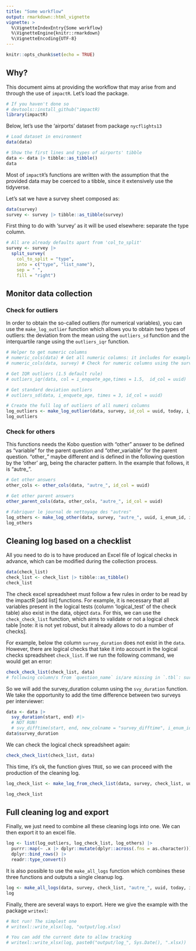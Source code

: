 ```yaml
---
title: "Some workflow"
output: rmarkdown::html_vignette
vignette: >
  %\VignetteIndexEntry{Some workflow}
  %\VignetteEngine{knitr::rmarkdown}
  %\VignetteEncoding{UTF-8}
---
```


```r
knitr::opts_chunk$set(echo = TRUE)
```

## Why?

This document aims at providing the workflow that may arise from and through the use of `impactR`. Let's load the package.
```r
# If you haven't done so 
# devtools::install_github("impactR)
library(impactR)
```



Below, let's use the 'airports' dataset from package `nycflights13`
```r
# Load dataset in environment
data(data)

# Show the first lines and types of airports' tibble
data <- data |> tibble::as_tibble()
data
```

Most of `impactR`'s functions are written with the assumption that the provided data may be coerced to a tibble, since it extensively use the tidyverse.

Let's sat we have a survey sheet composed as: 
```r
data(survey)
survey <- survey |> tibble::as_tibble(survey)
```

First thing to do with 'survey' as it will be used elsewhere: separate the type column.
```r
# All are already defaults apart from 'col_to_split'
survey <- survey |>  
  split_survey(
    col_to_split = "type",
    into = c("type", "list_name"),
    sep = " ",
    fill = "right")
```



## Monitor data collection

### Check for outliers

In order to obtain the so-called outliers (for numerical variables), you can use the `make_log_outlier` function which allows you to obtain two types of outliers: the deviation from the mean using the `outliers_sd` function and the interquartile range using the `outliers_iqr` function.

```r
# Helper to get numeric columns
# numeric_cols(data) # Get all numeric columns: it includes for example numeric enumerator ids or gps locations
# numeric_cols(data, survey) # Check for numeric columns using the survey sheet.

# Get IQR outliers (1.5 default rule)
# outliers_iqr(data, col = i_enquete_age,times = 1.5,  id_col = uuid)  # id_col is usually uuid with Kobo

# Get standard deviation outliers
# outliers_sd(data, i_enquete_age, times = 3, id_col = uuid)

# Create the full log of outliers of all numeri columns
log_outliers <- make_log_outlier(data, survey, id_col = uuid, today, i_enum_id, i_zad)
log_outliers
```


### Check for others

This functions needs the Kobo question with "other" answer to be defined as "variable" for the parent question and "other_variable" for the parent question. "other_" maybe different and is defined in the following question by the 'other' arg, being the character pattern. In the example that follows, it is "autre_".

```r
# Get other answers
other_cols <- other_cols(data, "autre_", id_col = uuid)

# Get other parent answers
other_parent_cols(data, other_cols, "autre_", id_col = uuid)

# Fabriquer le journal de nettoyage des "autres"
log_others <- make_log_other(data, survey, "autre_", uuid, i_enum_id, i_zad) 
log_others
```


## Cleaning log based on a checklist

All you need to do is to have produced an Excel file of logical checks in advance, which can be modified during the collection process.

```r
data(check_list)
check_list <- check_list |> tibble::as_tibble()
check_list
```

The check excel spreadsheet must follow a few rules in order to be read by the impactR [add list] functions. For example, it is necessary that all variables present in the logical tests (column 'logical_test' of the check table) also exist in the data, object `data`. For this, we can use the `check_check_list` function, which aims to validate or not a logical check table [note: it is not yet robust, but it already allows to do a number of checks].

For example, below the column `survey_duration` does not exist in the `data`. However, there are logical checks that take it into account in the logical checks spreadsheet `check_list`. If we run the following command, we would get an error:
```r
check_check_list(check_list, data)
# following column/s from `question_name` is/are missing in `.tbl`: survey_duration, survey_duration, survey_duration
```

So we will add the survey_duration column using the `svy_duration` function. We take the opportunity to add the time difference between two surveys per interviewer:
```r
data <- data |> 
  svy_duration(start, end) #|>
  # NOT RUN!
  # svy_difftime(start, end, new_colname = "survey_difftime", i_enum_id)
data$survey_duration
```

We can check the logical check spreadsheet again:
```r
check_check_list(check_list, data)
```

This time, it's ok, the function gives `TRUE`, so we can proceed with the production of the cleaning log.
```r
log_check_list <- make_log_from_check_list(data, survey, check_list, uuid, today, i_enum_id, i_zad)

log_check_list
```



## Full cleaning log and export


Finally, we just need to combine all these cleaning logs into one. We can then export it to an excel file.
```r
log <- list(log_outliers, log_check_list, log_others) |> 
  purrr::map(~ .x |> dplyr::mutate(dplyr::across(.fns = as.character))) |> 
  dplyr::bind_rows() |> 
  readr::type_convert()
```
It is also possible to use the `make_all_logs` function which combines these three functions and outputs a single cleanup log.
```r
log <- make_all_logs(data, survey, check_list, "autre_", uuid, today, i_enum_id, i_zad)
log
```

Finally, there are several ways to export. Here we give the example with the package `writexl`:
```r
# Not run! The simplest one
# writexl::write_xlsx(log, "output/log.xlsx)

# You can add the current date to allow tracking
# writexl::write_xlsx(log, paste0("output/log_", Sys.Date(), ".xlsx))
```
